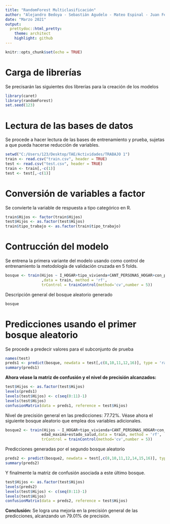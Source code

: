 ```yaml
---
title: "RandomForest Multiclasificación"
author: "Alejandro Bedoya - Sebastián Agudelo - Mateo Espinal - Juan Fernando Patiño - Estefanía Echeverry" 
date: "Marzo 2021"
output: 
  prettydoc::html_pretty:
    theme: architect
    highlight: github
---
```


```r
knitr::opts_chunk$set(echo = TRUE)
```

# Carga de librerías

Se precisarán las siguientes dos librerías para la creación de los modelos

```r
library(caret)
library(randomForest)
set.seed(123)
```

# Lectura de las bases de datos

Se procede a hacer lectura de las bases de entrenamiento y prueba, sujetas a que pueda hacerse reducción de variables.

```r
setwd("C:/Users/123/Desktop/TAE/Actividades/TRABAJO 1")
train <- read.csv("train.csv", header = TRUE)
test <- read.csv("test.csv", header = TRUE)
train <- train[,-c(1)]
test <- test[,-c(1)]
```

# Conversión de variables a factor

Se convierte la variable de respuesta a tipo categórico en R. 

```r
train$Hijos <- factor(train$Hijos)
test$Hijos <- as.factor(test$Hijos)
train$tipo_trabajo <- as.factor(train$tipo_trabajo)

```

# Contrucción del modelo

Se entrena la primera variante del modelo usando como control de entrenamiento la metodología de validación cruzada en 5 folds. 

```r
bosque <- train(Hijos ~ I_HOGAR+tipo_vivienda+CANT_PERSONAS_HOGAR+con_pareja+consumo_energia 
                ,data = train, method = 'rf', 
                trControl = trainControl(method='cv',number = 5))
```

Descripción general del bosque aleatorio generado

```r
bosque
```


# Predicciones usando el primer bosque aleatorio

Se procede a predecir valores para el subconjunto de prueba

```r
names(test)
preds1 <- predict(bosque, newdata = test[,c(8,10,11,12,16)], type = 'raw')
summary(preds1)
```

**Ahora véase la matriz de confusión y el nivel de precisión alcanzados:**

```r
test$Hijos <- as.factor(test$Hijos)
levels(preds1)
levels(test$Hijos) <- c(seq(0:11)-1)
levels(test$Hijos)
confusionMatrix(data = preds1, reference = test$Hijos)
```

Nivel de precisión general en las predicciones: 77.72%. Véase ahora el siguiente bosque aleatorio que emplea dos variables adicionales. 

```r
bosque2 <- train(Hijos ~ I_HOGAR+tipo_vivienda+CANT_PERSONAS_HOGAR+con_pareja+consumo_energia+ 
                edad_maxima+estado_salud,data = train, method = 'rf', 
                trControl = trainControl(method='cv',number = 5))
```

Predicciones generadas por el segundo bosque aleatorio

```r
preds2 <- predict(bosque2, newdata = test[,c(8,10,11,12,14,15,16)], type = 'raw')
summary(preds2)
```
Y finalmente la matriz de confusión asociada a este último bosque.

```r
test$Hijos <- as.factor(test$Hijos)
levels(preds2)
levels(test$Hijos) <- c(seq(0:11)-1)
levels(test$Hijos)
confusionMatrix(data = preds2, reference = test$Hijos)
```
**Conclusión:** Se logra una mejoría en la precisión general de las predicciones, alcanzando un 79.01% de precisión. 


